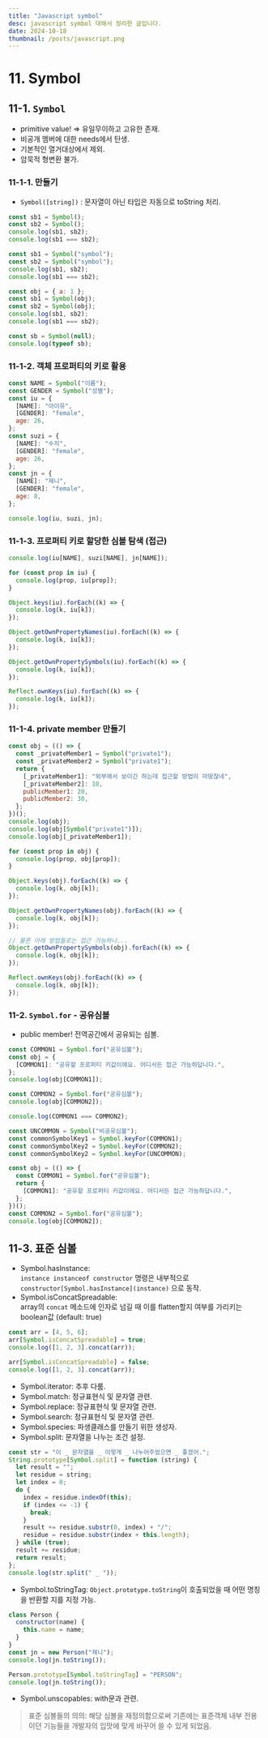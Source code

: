 ```yaml
---
title: "Javascript symbol"
desc: javascript symbol 대해서 정리한 글입니다.
date: 2024-10-18
thumbnail: /posts/javascript.png
---
```


# 11. Symbol

## 11-1. `Symbol`

- primitive value! => 유일무이하고 고유한 존재.
- 비공개 멤버에 대한 needs에서 탄생.
- 기본적인 열거대상에서 제외.
- 암묵적 형변환 불가.

### 11-1-1. 만들기

- `Symbol([string])` : 문자열이 아닌 타입은 자동으로 toString 처리.

```js
const sb1 = Symbol();
const sb2 = Symbol();
console.log(sb1, sb2);
console.log(sb1 === sb2);
```

```js
const sb1 = Symbol("symbol");
const sb2 = Symbol("symbol");
console.log(sb1, sb2);
console.log(sb1 === sb2);
```

```js
const obj = { a: 1 };
const sb1 = Symbol(obj);
const sb2 = Symbol(obj);
console.log(sb1, sb2);
console.log(sb1 === sb2);
```

```js
const sb = Symbol(null);
console.log(typeof sb);
```

### 11-1-2. 객체 프로퍼티의 키로 활용

```js
const NAME = Symbol("이름");
const GENDER = Symbol("성별");
const iu = {
  [NAME]: "아이유",
  [GENDER]: "female",
  age: 26,
};
const suzi = {
  [NAME]: "수지",
  [GENDER]: "female",
  age: 26,
};
const jn = {
  [NAME]: "제니",
  [GENDER]: "female",
  age: 8,
};

console.log(iu, suzi, jn);
```

### 11-1-3. 프로퍼티 키로 할당한 심볼 탐색 (접근)

```js
console.log(iu[NAME], suzi[NAME], jn[NAME]);

for (const prop in iu) {
  console.log(prop, iu[prop]);
}

Object.keys(iu).forEach((k) => {
  console.log(k, iu[k]);
});

Object.getOwnPropertyNames(iu).forEach((k) => {
  console.log(k, iu[k]);
});

Object.getOwnPropertySymbols(iu).forEach((k) => {
  console.log(k, iu[k]);
});

Reflect.ownKeys(iu).forEach((k) => {
  console.log(k, iu[k]);
});
```

### 11-1-4. private member 만들기

```js
const obj = (() => {
  const _privateMember1 = Symbol("private1");
  const _privateMember2 = Symbol("private1");
  return {
    [_privateMember1]: "외부에서 보이긴 하는데 접근할 방법이 마땅찮네",
    [_privateMember2]: 10,
    publicMember1: 20,
    publicMember2: 30,
  };
})();
console.log(obj);
console.log(obj[Symbol("private1")]);
console.log(obj[_privateMember1]);

for (const prop in obj) {
  console.log(prop, obj[prop]);
}

Object.keys(obj).forEach((k) => {
  console.log(k, obj[k]);
});

Object.getOwnPropertyNames(obj).forEach((k) => {
  console.log(k, obj[k]);
});

// 물론 아래 방법들로는 접근 가능하나...
Object.getOwnPropertySymbols(obj).forEach((k) => {
  console.log(k, obj[k]);
});

Reflect.ownKeys(obj).forEach((k) => {
  console.log(k, obj[k]);
});
```

### 11-2. `Symbol.for` - 공유심볼

- public member! 전역공간에서 공유되는 심볼.

```js
const COMMON1 = Symbol.for("공유심볼");
const obj = {
  [COMMON1]: "공유할 프로퍼티 키값이에요. 어디서든 접근 가능하답니다.",
};
console.log(obj[COMMON1]);

const COMMON2 = Symbol.for("공유심볼");
console.log(obj[COMMON2]);

console.log(COMMON1 === COMMON2);

const UNCOMMON = Symbol("비공유심볼");
const commonSymbolKey1 = Symbol.keyFor(COMMON1);
const commonSymbolKey2 = Symbol.keyFor(COMMON2);
const commonSymbolKey2 = Symbol.keyFor(UNCOMMON);
```

```js
const obj = (() => {
  const COMMON1 = Symbol.for("공유심볼");
  return {
    [COMMON1]: "공유할 프로퍼티 키값이에요. 어디서든 접근 가능하답니다.",
  };
})();
const COMMON2 = Symbol.for("공유심볼");
console.log(obj[COMMON2]);
```

## 11-3. 표준 심볼

- Symbol.hasInstance:  
  `instance instanceof constructor` 명령은 내부적으로 `constructor[Symbol.hasInstance](instance)` 으로 동작.
- Symbol.isConcatSpreadable:  
  array의 `concat` 메소드에 인자로 넘길 때 이를 flatten할지 여부를 가리키는 boolean값 (default: true)

```js
const arr = [4, 5, 6];
arr[Symbol.isConcatSpreadable] = true;
console.log([1, 2, 3].concat(arr));

arr[Symbol.isConcatSpreadable] = false;
console.log([1, 2, 3].concat(arr));
```

- Symbol.iterator: 추후 다룸.
- Symbol.match: 정규표현식 및 문자열 관련.
- Symbol.replace: 정규표현식 및 문자열 관련.
- Symbol.search: 정규표현식 및 문자열 관련.
- Symbol.species: 파생클래스를 만들기 위한 생성자.
- Symbol.split: 문자열을 나누는 조건 설정.

```js
const str = "이 _ 문자열을 _ 이렇게 _ 나누어주었으면 _ 좋겠어.";
String.prototype[Symbol.split] = function (string) {
  let result = "";
  let residue = string;
  let index = 0;
  do {
    index = residue.indexOf(this);
    if (index <= -1) {
      break;
    }
    result += residue.substr(0, index) + "/";
    residue = residue.substr(index + this.length);
  } while (true);
  result += residue;
  return result;
};
console.log(str.split(" _ "));
```

- Symbol.toStringTag: `Object.prototype.toString`이 호출되었을 때 어떤 명칭을 반환할 지를 지정 가능.

```js
class Person {
  constructor(name) {
    this.name = name;
  }
}
const jn = new Person("제니");
console.log(jn.toString());

Person.prototype[Symbol.toStringTag] = "PERSON";
console.log(jn.toString());
```

- Symbol.unscopables: with문과 관련.

> 표준 심볼들의 의의: 해당 심볼을 재정의함으로써 기존에는 표준객체 내부 전용이던 기능들을 개발자의 입맛에 맞게 바꾸어 쓸 수 있게 되었음.
